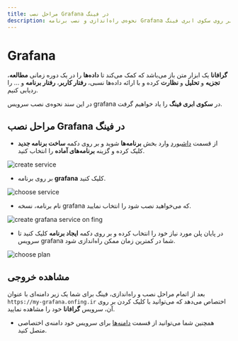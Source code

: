 ```yaml
---
title: مراحل نصب Grafana در فینگ
description: نحوه‌ی راه‌اندازی و نصب برنامه Grafana بر روی سکوی ابری فینگ.
---
```



<Platform>
  <PlatformHead  title="برنامه Grafana" icon="grafana/grafana-original.svg" />
</Platform>

# Grafana

**گرافانا** یک ابزار متن باز می‌باشد که کمک می‌کند تا **داده‌ها** را در یک دوره زمانی **مطالعه**، **تجزیه** و **تحلیل** و **نظارت** کرده و با ارائه داده‌ها نسبی، **رفتار کاربر**، **رفتار برنامه** و ... را ردیابی کنیم.

در این سند نحوه‌ی نصب سرویس grafana در **سکوی ابری فینگ**  را یاد خواهیم گرفت.

## مراحل نصب Grafana در فینگ

- از قسمت [داشبورد](https://cloud.fing.ir) وارد بخش **برنامه‌ها** شوید و بر روی دکمه **ساخت برنامه جدید** کلیک کرده و گزینه **برنامه‌‌های آماده** را انتخاب کنید.

![create service](/images/service-create.jpg)

- بر روی برنامه **grafana** کلیک کنید.

![choose service](/images/service-choose-grafana.jpg)

- نام برنامه، نسخه grafana که می‌خواهید نصب شود را انتخاب نمایید.

![create grafana service on fing](/images/service-create-grafana.jpg)

- در پایان پلن مورد نیاز خود را انتخاب کرده و بر روی دکمه **ایجاد برنامه** کلیک کنید تا سرویس grafana شما در کمترین زمان ممکن راه‌اندازی شود.

![choose plan](/images/choose-plan.jpg)

## مشاهده خروجی

بعد از اتمام مراحل نصب و راه‌اندازی، فینگ برای شما یک زیر دامنه‌‌ای‌ با عنوان `https://my-grafana.onfing.ir` اختصاص می‌دهد که می‌توانید با کلیک کردن بر روی آن، سرویس **گرافانا** خود را مشاهده نمایید.

- همچنین شما می‌توانید از قسمت [دامنه‌ها](/references/domains) برای سرویس خود دامنه‌ی اختصاصی متصل کنید.